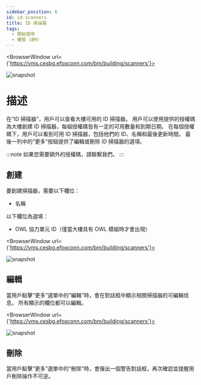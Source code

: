 ---
sidebar_position: 6
id: id-scanners
title: ID 掃描器
tags:
  - 開始使用
  - 樓管 (BM)
---


<BrowserWindow url={'https://vms.cesbg.efoxconn.com/bm/building/scanners'}>

![snapshot](../../assets/bm/bm-id-scanners-zh-hant.png)

</BrowserWindow>

# 描述

在“ID 掃描器”，用戶可以查看大樓可用的 ID 掃描器。 用戶可以使用提供的授權碼為大樓創建 ID 掃描器，每組授權碼皆有一定的可用數量和到期日期。 在每個授權碼下，用戶可以看到可用 ID 掃描器，包括他們的 ID、名稱和最後更新時間。 最後一列中的“更多”按鈕提供了編輯或刪除 ID 掃描器的選項。

:::note
如果您需要額外的授權碼，請聯繫我們。
:::

## 創建

要創建掃描器，需要以下欄位：

- 名稱

以下欄位為選填：

- OWL 協力單元 ID（僅當大樓具有 OWL 模組時才會出現）

<BrowserWindow url={'https://vms.cesbg.efoxconn.com/bm/building/scanners'}>

![snapshot](../../assets/bm/bm-create-id-scanner-zh-hant.png)

</BrowserWindow>

## 編輯

當用戶點擊“更多”選單中的“編輯”時，會在對話框中顯示相關掃描器的可編輯信息。 所有顯示的欄位都可以編輯。

<BrowserWindow url={'https://vms.cesbg.efoxconn.com/bm/building/scanners'}>

![snapshot](../../assets/bm/bm-edit-id-scanner-zh-hant.png)

</BrowserWindow>

## 刪除

當用戶點擊“更多”選單中的“刪除”時，會彈出一個警告對話框，再次確認並提醒用戶刪除操作不可逆。
